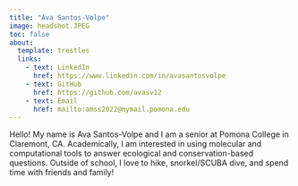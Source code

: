 ```yaml
---
title: "Ava Santos-Volpe"
image: headshot.JPEG
toc: false
about:
  template: trestles
  links:
    - text: LinkedIn
      href: https://www.linkedin.com/in/avasantosvolpe 
    - text: GitHub
      href: https://github.com/avasv12
    - text: Email
      href: mailto:amss2022@mymail.pomona.edu
---
```


Hello! My name is Ava Santos-Volpe and I am a senior at Pomona College in Claremont, CA. Academically, I am interested in using molecular and computational tools to answer ecological and conservation-based questions. Outside of school, I love to hike, snorkel/SCUBA dive, and spend time with friends and family!
